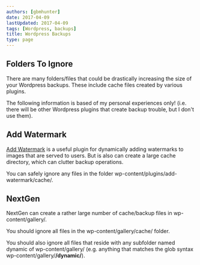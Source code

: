```yaml
---
authors: [gbmhunter]
date: 2017-04-09
lastUpdated: 2017-04-09
tags: [Wordpress, backups]
title: Wordpress Backups
type: page
---
```


## Folders To Ignore

There are many folders/files that could be drastically increasing the size of your Wordpress backups. These include cache files created by various plugins.

The following information is based of my personal experiences only! (i.e. there will be other Wordpress plugins that create backup trouble, but I don't use them).

## Add Watermark

[Add Watermark](https://en-ca.wordpress.org/plugins/add-watermark/) is a useful plugin for dynamically adding watermarks to images that are served to users. But is also can create a large cache directory, which can clutter backup operations.

You can safely ignore any files in the folder wp-content/plugins/add-watermark/cache/.

## NextGen

NextGen can create a rather large number of cache/backup files in wp-content/gallery/.

You should ignore all files in the wp-content/gallery/cache/ folder.

You should also ignore all files that reside with any subfolder named dynamic of wp-content/gallery/ (e.g. anything that matches the glob syntax wp-content/gallery/**/dynamic/**).
